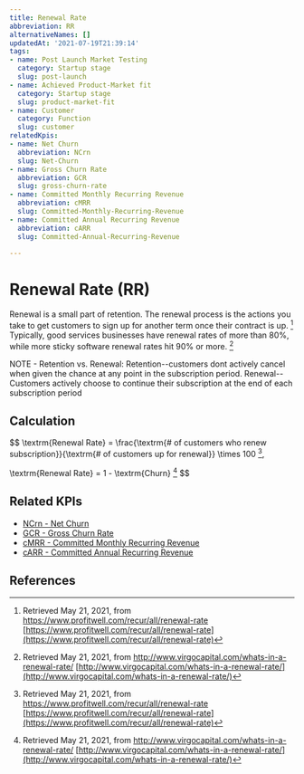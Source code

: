 ```yaml
---
title: Renewal Rate
abbreviation: RR
alternativeNames: []
updatedAt: '2021-07-19T21:39:14'
tags:
- name: Post Launch Market Testing
  category: Startup stage
  slug: post-launch
- name: Achieved Product-Market fit
  category: Startup stage
  slug: product-market-fit
- name: Customer
  category: Function
  slug: customer
relatedKpis:
- name: Net Churn
  abbreviation: NCrn
  slug: Net-Churn
- name: Gross Churn Rate
  abbreviation: GCR
  slug: gross-churn-rate
- name: Committed Monthly Recurring Revenue
  abbreviation: cMRR
  slug: Committed-Monthly-Recurring-Revenue
- name: Committed Annual Recurring Revenue
  abbreviation: cARR
  slug: Committed-Annual-Recurring-Revenue

---
```


# Renewal Rate (RR)

Renewal is a small part of retention. The renewal process is the actions you take to get customers to sign up for another term once their contract is up. [^1]
Typically, good services businesses have renewal rates of more than 80%, while more sticky software renewal rates hit 90% or more. [^2]
  
NOTE - Retention vs. Renewal: 
Retention--customers dont actively cancel when given the chance at any point in the subscription period.
Renewal--Customers actively choose to continue their subscription at the end of each subscription period

## Calculation

$$
\textrm{Renewal Rate} = \frac{\textrm{\# of customers who renew subscription}}{\textrm{\# of customers up for renewal}} \times 100 [^1], 

\textrm{Renewal Rate} = 1 - \textrm{Churn} [^2]
$$



## Related KPIs

- [NCrn - Net Churn](/en/kpis/Net-Churn)
- [GCR - Gross Churn Rate](/en/kpis/gross-churn-rate)
- [cMRR - Committed Monthly Recurring Revenue](/en/kpis/Committed-Monthly-Recurring-Revenue)
- [cARR - Committed Annual Recurring Revenue](/en/kpis/Committed-Annual-Recurring-Revenue)

## References

[^1]:   Retrieved May 21, 2021, from https://www.profitwell.com/recur/all/renewal-rate [https://www.profitwell.com/recur/all/renewal-rate](https://www.profitwell.com/recur/all/renewal-rate)
[^2]:   Retrieved May 21, 2021, from http://www.virgocapital.com/whats-in-a-renewal-rate/ [http://www.virgocapital.com/whats-in-a-renewal-rate/](http://www.virgocapital.com/whats-in-a-renewal-rate/)
[^3]:   Retrieved May 21, 2021, from https://www.profitwell.com/recur/all/renewal-rate [https://www.profitwell.com/recur/all/renewal-rate](https://www.profitwell.com/recur/all/renewal-rate)
[^4]:   Retrieved May 21, 2021, from https://www.forentrepreneurs.com/saas-metrics-2-definitions-2/ [https://www.forentrepreneurs.com/saas-metrics-2-definitions-2/](https://www.forentrepreneurs.com/saas-metrics-2-definitions-2/)
